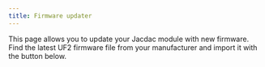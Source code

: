 ```yaml
---
title: Firmware updater
---
```



This page allows you to update your Jacdac module with new firmware. Find the latest UF2 firmware file from your manufacturer 
and import it with the button below.

<Flash />